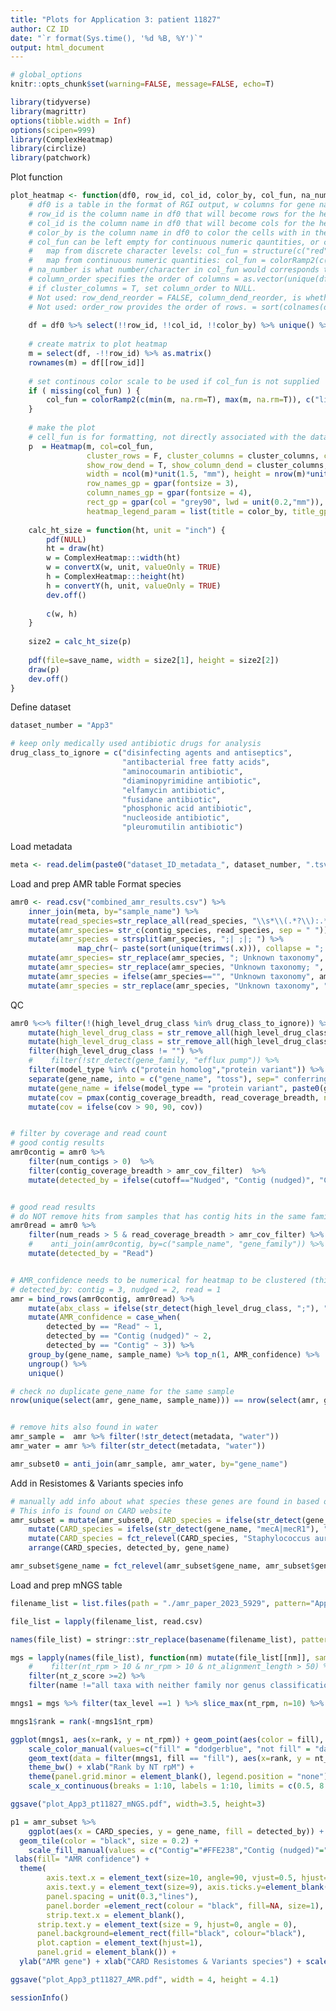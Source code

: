 ```yaml
---
title: "Plots for Application 3: patient 11827"
author: CZ ID
date: "`r format(Sys.time(), '%d %B, %Y')`"
output: html_document
---
```


```r
# global_options
knitr::opts_chunk$set(warning=FALSE, message=FALSE, echo=T)
```

```r
library(tidyverse)
library(magrittr)
options(tibble.width = Inf)
options(scipen=999)
library(ComplexHeatmap)
library(circlize)
library(patchwork)
```



Plot function
```r
plot_heatmap <- function(df0, row_id, col_id, color_by, col_fun, na_number, column_order, cluster_columns, save_name) {  
    # df0 is a table in the format of RGI output, w columns for gene name, AMR, drug class etc and each row is a hit.
    # row_id is the column name in df0 that will become rows for the heatmap
    # col_id is the column name in df0 that will become cols for the heatmap
    # color_by is the column name in df0 to color the cells with in the heatmap
    # col_fun can be left empty for continuous numeric qauntities, or can be pre-defined and supplied for either:
    #   map from discrete character levels: col_fun = structure(c("red","black"), names = c("Strict","Perfect"))
    #   map from continuous numeric quantities: col_fun = colorRamp2(c(min(m, na.rm=T), max(m, na.rm=T)), c("royalblue1", "indianred1"))
    # na_number is what number/character in col_fun would corresponds to emtpy cells or cells w NA
    # column_order specifies the order of columns = as.vector(unique(df$metadata)). Note this needs cluster_columns to be F to work, even though it should override the latter.   
    # if cluster_columns = T, set column_order to NULL.
    # Not used: row_dend_reorder = FALSE, column_dend_reorder, is whether to turn on clustering
    # Not used: order_row provides the order of rows. = sort(colnames(df)) or = order(as.numeric(gsub("row", "", rownames(mat))))
    
    df = df0 %>% select(!!row_id, !!col_id, !!color_by) %>% unique() %>% spread(!!col_id, !!color_by, fill = na_number)  
    
    # create matrix to plot heatmap
    m = select(df, -!!row_id) %>% as.matrix()
    rownames(m) = df[[row_id]]
    
    # set continous color scale to be used if col_fun is not supplied
    if ( missing(col_fun) ) {
        col_fun = colorRamp2(c(min(m, na.rm=T), max(m, na.rm=T)), c("lightyellow", "indianred1"))
    }
    
    # make the plot
    # cell_fun is for formatting, not directly associated with the data input
    p  = Heatmap(m, col=col_fun, 
                 cluster_rows = F, cluster_columns = cluster_columns, column_order = column_order,
                 show_row_dend = T, show_column_dend = cluster_columns,
                 width = ncol(m)*unit(1.5, "mm"), height = nrow(m)*unit(1, "mm"),
                 row_names_gp = gpar(fontsize = 3),
                 column_names_gp = gpar(fontsize = 4),
                 rect_gp = gpar(col = "grey90", lwd = unit(0.2,"mm")),
                 heatmap_legend_param = list(title = color_by, title_gp = gpar(fontsize = 4), labels_gp = gpar(fontsize = 3), legend_height = unit(12, "mm"), legend_width = unit(10, "mm")))
    
    calc_ht_size = function(ht, unit = "inch") {
        pdf(NULL)
        ht = draw(ht)
        w = ComplexHeatmap:::width(ht)
        w = convertX(w, unit, valueOnly = TRUE)
        h = ComplexHeatmap:::height(ht)
        h = convertY(h, unit, valueOnly = TRUE)
        dev.off()
        
        c(w, h)
    }
    
    size2 = calc_ht_size(p)
    
    pdf(file=save_name, width = size2[1], height = size2[2])
    draw(p)
    dev.off()
}

```



Define dataset
```r
dataset_number = "App3"

# keep only medically used antibiotic drugs for analysis
drug_class_to_ignore = c("disinfecting agents and antiseptics",
                         "antibacterial free fatty acids",
                         "aminocoumarin antibiotic", 
                         "diaminopyrimidine antibiotic",
                         "elfamycin antibiotic",
                         "fusidane antibiotic",
                         "phosphonic acid antibiotic",
                         "nucleoside antibiotic", 
                         "pleuromutilin antibiotic") 
```



Load metadata
```r
meta <- read.delim(paste0("dataset_ID_metadata_", dataset_number, ".tsv")) %>% filter(str_detect(sample_name, "pt11827")) %>% mutate(amr_cov_filter=10) 
```


Load and prep AMR table
Format species
```r
amr0 <- read.csv("combined_amr_results.csv") %>% 
    inner_join(meta, by="sample_name") %>% 
    mutate(read_species=str_replace_all(read_species, "\\s*\\(.*?\\):.*?;", ";"), contig_species=str_replace_all(contig_species, "\\s*\\ \\(.*?\\)", ";"))  %>% 
    mutate(amr_species= str_c(contig_species, read_species, sep = " ")) %>%
    mutate(amr_species = strsplit(amr_species, ";| ;|; ") %>%
               map_chr(~ paste(sort(unique(trimws(.x))), collapse = "; "))) %>%
    mutate(amr_species= str_replace(amr_species, "; Unknown taxonomy", "")) %>%
    mutate(amr_species= str_replace(amr_species, "Unknown taxonomy; ", "")) %>%
    mutate(amr_species = ifelse(amr_species=="", "Unknown taxonomy", amr_species)) %>% 
    mutate(amr_species = str_replace(amr_species, "Unknown taxonomy", "Unassigned"))

```



QC 
```r
amr0 %<>% filter(!(high_level_drug_class %in% drug_class_to_ignore)) %>% 
    mutate(high_level_drug_class = str_remove_all(high_level_drug_class, paste(drug_class_to_ignore, collapse = "|"))) %>% 
    mutate(high_level_drug_class = str_remove_all(high_level_drug_class, "^; | ;|; $")) %>% 
    filter(high_level_drug_class != "") %>% 
    #    filter(!str_detect(gene_family, "efflux pump")) %>% 
    filter(model_type %in% c("protein homolog","protein variant")) %>% 
    separate(gene_name, into = c("gene_name", "toss"), sep=" conferring resistance") %>% select(-toss) %>%  # shorten gene names like "E coli gene A with mutations conferring resistance to beta-lactam" to "E coli gene A with mutations"
    mutate(gene_name = ifelse(model_type == "protein variant", paste0(gene_name, "*"), gene_name)) %>% 
    mutate(cov = pmax(contig_coverage_breadth, read_coverage_breadth, na.rm=T)) %>% 
    mutate(cov = ifelse(cov > 90, 90, cov))


# filter by coverage and read count
# good contig results
amr0contig = amr0 %>%     
    filter(num_contigs > 0)  %>%     
    filter(contig_coverage_breadth > amr_cov_filter)  %>% 
    mutate(detected_by = ifelse(cutoff=="Nudged", "Contig (nudged)", "Contig")) 


# good read results
# do NOT remove hits from samples that has contig hits in the same family in the same sample
amr0read = amr0 %>%     
    filter(num_reads > 5 & read_coverage_breadth > amr_cov_filter) %>% 
    #    anti_join(amr0contig, by=c("sample_name", "gene_family")) %>% 
    mutate(detected_by = "Read")


# AMR_confidence needs to be numerical for heatmap to be clustered (this is not used for this plot)
# detected_by: contig = 3, nudged = 2, read = 1
amr = bind_rows(amr0contig, amr0read) %>% 
    mutate(abx_class = ifelse(str_detect(high_level_drug_class, ";"), "multiple drug class", high_level_drug_class)) %>% 
    mutate(AMR_confidence = case_when(
        detected_by == "Read" ~ 1,
        detected_by == "Contig (nudged)" ~ 2,
        detected_by == "Contig" ~ 3)) %>% 
    group_by(gene_name, sample_name) %>% top_n(1, AMR_confidence) %>% 
    ungroup() %>%
    unique() 

# check no duplicate gene_name for the same sample
nrow(unique(select(amr, gene_name, sample_name))) == nrow(select(amr, gene_name, sample_name))


# remove hits also found in water
amr_sample =  amr %>% filter(!str_detect(metadata, "water")) 
amr_water = amr %>% filter(str_detect(metadata, "water")) 

amr_subset0 = anti_join(amr_sample, amr_water, by="gene_name") 

```


Add in Resistomes & Variants species info
```r
# manually add info about what species these genes are found in based on Resistomes & Variants database
# This info is found on CARD website
amr_subset = mutate(amr_subset0, CARD_species = ifelse(str_detect(gene_name, "APH\\(3'\\)-IIIa|PC1 beta-lactamase \\(blaZ\\)|msrA|mphC|aad\\(6\\)|sdrM"), "Multiple genera", "Staphylococcus aureus")) %>% 
    mutate(CARD_species = ifelse(str_detect(gene_name, "mecA|mecR1"), "Multiple Staphylococcus species", CARD_species)) %>% 
    mutate(CARD_species = fct_relevel(CARD_species, "Staphylococcus aureus","Multiple Staphylococcus species","Multiple genera")) %>% 
    arrange(CARD_species, detected_by, gene_name)

amr_subset$gene_name = fct_relevel(amr_subset$gene_name, amr_subset$gene_name)
```


Load and prep mNGS table
```r

filename_list = list.files(path = "./amr_paper_2023_5929", pattern="App3_pt11827_357128_taxon_report", full.names = T) # background is AMR_paper_App3_pt11827_input_mass_background

file_list = lapply(filename_list, read.csv) 

names(file_list) = stringr::str_replace(basename(filename_list), pattern = "_taxon_report.csv", replacement = "")

mgs = lapply(names(file_list), function(nm) mutate(file_list[[nm]], sample_name=str_sub(nm, end = -8))) %>% purrr::reduce(bind_rows) %>%
    #    filter(nt_rpm > 10 & nr_rpm > 10 & nt_alignment_length > 50) %>%  # this filter will remove all species
    filter(nt_z_score >=2) %>% 
    filter(name !="all taxa with neither family nor genus classification") 

```



```r

mngs1 = mgs %>% filter(tax_level ==1 ) %>% slice_max(nt_rpm, n=10) %>% mutate(fill=ifelse(nt_rpm ==max(nt_rpm), "fill", "not fill")) 

mngs1$rank = rank(-mngs1$nt_rpm)

ggplot(mngs1, aes(x=rank, y = nt_rpm)) + geom_point(aes(color = fill), size = 3) + 
    scale_color_manual(values=c("fill" = "dodgerblue", "not fill" = "darkgrey")) +   
    geom_text(data = filter(mngs1, fill == "fill"), aes(x=rank, y = nt_rpm, label = name), vjust = 0.5, hjust = -0.1, fontface = "italic") +
    theme_bw() + xlab("Rank by NT rpM") +   
    theme(panel.grid.minor = element_blank(), legend.position = "none")  + ylab("NT rpM") +  
    scale_x_continuous(breaks = 1:10, labels = 1:10, limits = c(0.5, 8.5))  + ylim(-10, 260) 

ggsave("plot_App3_pt11827_mNGS.pdf", width=3.5, height=3)

```



```r
p1 = amr_subset %>% 
    ggplot(aes(x = CARD_species, y = gene_name, fill = detected_by)) +
  geom_tile(color = "black", size = 0.2) +
    scale_fill_manual(values = c("Contig"="#FFE238","Contig (nudged)"="orange", "Read"="indianred1")) +
 labs(fill= "AMR confidence") +
  theme(
        axis.text.x = element_text(size=10, angle=90, vjust=0.5, hjust=1), axis.ticks.x = element_blank(), 
        axis.text.y = element_text(size=9), axis.ticks.y=element_blank(),
        panel.spacing = unit(0.3,"lines"),
        panel.border =element_rect(colour = "black", fill=NA, size=1),
        strip.text.x = element_blank(),
      strip.text.y = element_text(size = 9, hjust=0, angle = 0),
      panel.background=element_rect(fill="black", colour="black"),
      plot.caption = element_text(hjust=1),
      panel.grid = element_blank()) +
  ylab("AMR gene") + xlab("CARD Resistomes & Variants species") + scale_y_discrete(limits = rev(levels(amr_subset$gene_name)))

ggsave("plot_App3_pt11827_AMR.pdf", width = 4, height = 4.1)
```



```r
sessionInfo()
```
